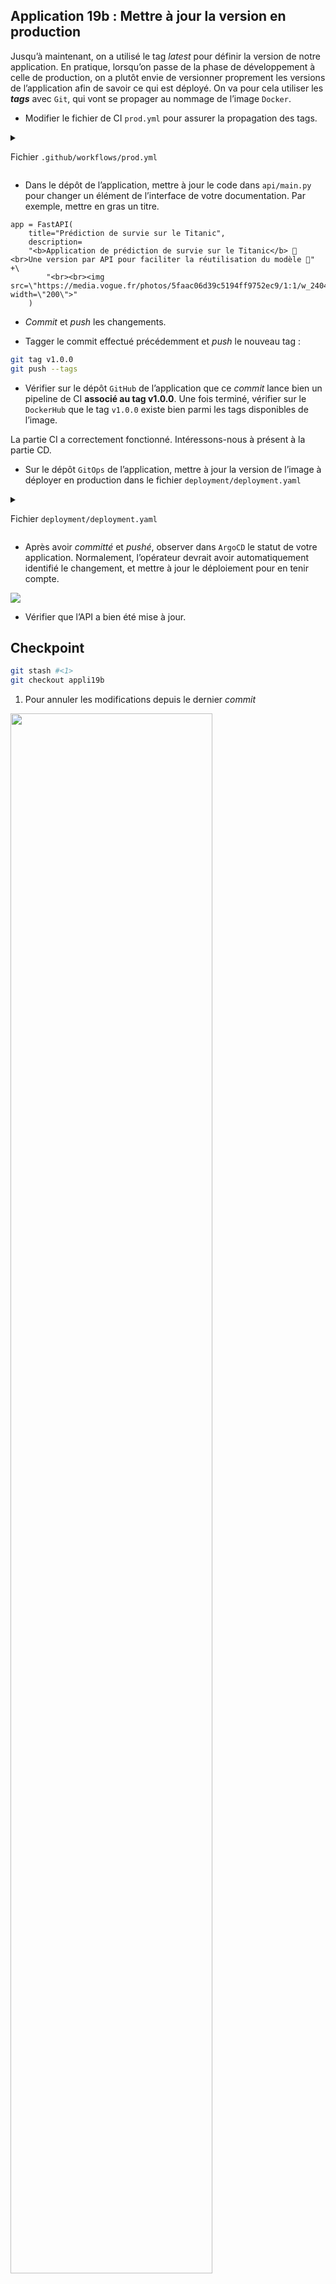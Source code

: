 ::: {.callout-tip}
## Application 19b : Mettre à jour la version en production

Jusqu'à maintenant, on a utilisé le tag *latest* pour définir la version de notre application. En pratique, lorsqu'on passe de la phase de développement à celle de production, on a plutôt envie de versionner proprement les versions de l'application afin de savoir ce qui est déployé. On va pour cela utiliser les ***tags*** avec `Git`, qui vont se propager au nommage de l'image `Docker`.

- Modifier le fichier de CI `prod.yml` pour assurer la propagation des tags.

<details>
<summary>

Fichier `.github/workflows/prod.yml` 

</summary>

```.yaml
name: Construction image Docker

on: 
  push:
    branches:
      - main
      - dev
    tags:
      - 'v*.*.*'

jobs:
  docker:
    runs-on: ubuntu-latest
    steps:
      -
        name: Set up QEMU
        uses: docker/setup-qemu-action@v3
      -
        name: Set up Docker Buildx
        uses: docker/setup-buildx-action@v3

      -
        name: Docker meta
        id: meta
        uses: docker/metadata-action@v5
        with:
          images: linogaliana/application-correction

      -
        name: Login to Docker Hub
        uses: docker/login-action@v3
        with:
          username: ${{ secrets.DOCKERHUB_USERNAME }}
          password: ${{ secrets.DOCKERHUB_TOKEN }}
      -
        name: Build and push
        uses: docker/build-push-action@v5
        with:
          push: true
          tags: ${{ steps.meta.outputs.tags }}
          labels: ${{ steps.meta.outputs.labels }}
```
</details>

- Dans le dépôt de l'application, mettre à jour le code dans `api/main.py` pour changer un élément de l'interface de votre documentation.
Par exemple, mettre en gras un titre. 

```.python
app = FastAPI(
    title="Prédiction de survie sur le Titanic",
    description=
    "<b>Application de prédiction de survie sur le Titanic</b> 🚢 <br>Une version par API pour faciliter la réutilisation du modèle 🚀" +\
        "<br><br><img src=\"https://media.vogue.fr/photos/5faac06d39c5194ff9752ec9/1:1/w_2404,h_2404,c_limit/076_CHL_126884.jpg\" width=\"200\">"
    )
```

- *Commit* et *push* les changements.

- Tagger le commit effectué précédemment et *push* le nouveau tag : 

```.bash
git tag v1.0.0
git push --tags
```

- Vérifier sur le dépôt `GitHub` de l'application que ce *commit* lance bien un pipeline de CI **associé au tag v1.0.0**. Une fois terminé, vérifier sur le `DockerHub` que le tag `v1.0.0` existe bien parmi les tags disponibles de l'image.

La partie CI a correctement fonctionné. Intéressons-nous à présent à la partie CD.

- Sur le dépôt `GitOps` de l'application, mettre à jour la version de l'image à déployer en production dans le fichier `deployment/deployment.yaml`

<details>
<summary>

Fichier `deployment/deployment.yaml` 

</summary>
```python
#| eval: false
#| file: "deployment/deployment.yaml"
#| filename: "deployment/deployment.yaml"
#| source-line-numbers: "19"
apiVersion: apps/v1
kind: Deployment
metadata:
  name: titanic-deployment
  labels:
    app: titanic
spec:
  replicas: 1
  selector:
    matchLabels:
      app: titanic
  template:
    metadata:
      labels:
        app: titanic
    spec:
      containers:
      - name: titanic
        image: linogaliana/application-correction:v1.0.0
        ports:
        - containerPort: 5000
```
1. Remplacer `username` par la valeur adéquate
</details>

- Après avoir _committé_ et _pushé_, observer dans `ArgoCD` le statut de votre application. Normalement, l'opérateur devrait avoir automatiquement identifié le changement, et mettre à jour le déploiement pour en tenir compte.

![](/argocd-waiting.png)

- Vérifier que l'API a bien été mise à jour.

:::


::: {.callout-caution collapse="true"}
## Checkpoint

```.bash
git stash #<1>
git checkout appli19b
```
1. Pour annuler les modifications depuis le dernier _commit_


![](/checkpoint.jpg){width=80% fig-align="center"}

:::
